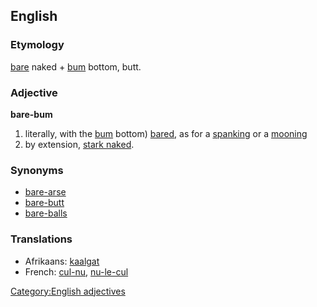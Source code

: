 ==English==

===Etymology===
[[bare]] naked + [[bum]] bottom, butt.

===Adjective===
'''bare-bum'''

# literally, with the [[bum]] bottom) [[bared]], as for a [[spanking]] or a [[mooning]]
# by extension, [[stark naked]].

===Synonyms===
* [[bare-arse]]
* [[bare-butt]]
* [[bare-balls]]

===Translations===
{{rfc-level|Translations at L3+ (AutoFormat would have corrected level of Synonyms)}}
*Afrikaans: [[kaalgat]]
*French: [[cul-nu]], [[nu-le-cul]]

[[Category:English adjectives]]